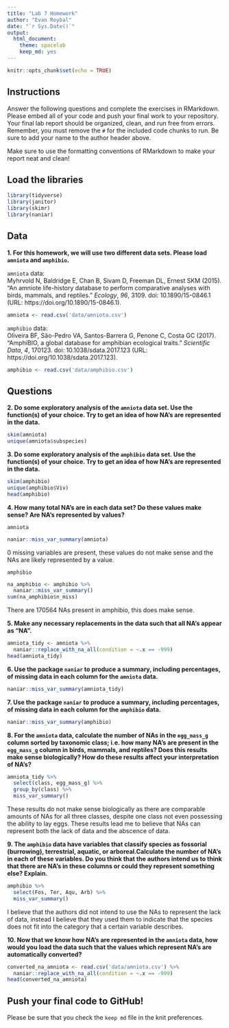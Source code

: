 ```yaml
---
title: "Lab 7 Homework"
author: "Evan Roybal"
date: "`r Sys.Date()`"
output:
  html_document: 
    theme: spacelab
    keep_md: yes
---
```


```r
knitr::opts_chunk$set(echo = TRUE)
```

## Instructions
Answer the following questions and complete the exercises in RMarkdown. Please embed all of your code and push your final work to your repository. Your final lab report should be organized, clean, and run free from errors. Remember, you must remove the `#` for the included code chunks to run. Be sure to add your name to the author header above.  

Make sure to use the formatting conventions of RMarkdown to make your report neat and clean!  

## Load the libraries
```r
library(tidyverse)
library(janitor)
library(skimr)
library(naniar)
``` 

## Data
**1. For this homework, we will use two different data sets. Please load `amniota` and `amphibio`.**  

`amniota` data:  
Myhrvold N, Baldridge E, Chan B, Sivam D, Freeman DL, Ernest SKM (2015). “An amniote life-history
database to perform comparative analyses with birds, mammals, and reptiles.” _Ecology_, *96*, 3109.
doi: 10.1890/15-0846.1 (URL: https://doi.org/10.1890/15-0846.1).
```r
amniota <- read.csv('data/amniota.csv')
```

`amphibio` data:  
Oliveira BF, São-Pedro VA, Santos-Barrera G, Penone C, Costa GC (2017). “AmphiBIO, a global database
for amphibian ecological traits.” _Scientific Data_, *4*, 170123. doi: 10.1038/sdata.2017.123 (URL:
https://doi.org/10.1038/sdata.2017.123).
```r
amphibio <- read.csv('data/amphibio.csv')
```

## Questions  
**2. Do some exploratory analysis of the `amniota` data set. Use the function(s) of your choice. Try to get an idea of how NA's are represented in the data.**  
```r
skim(amniota)
unique(amniota$subspecies)
```

**3. Do some exploratory analysis of the `amphibio` data set. Use the function(s) of your choice. Try to get an idea of how NA's are represented in the data.**  
```r
skim(amphibio)
unique(amphibio$Viv)
head(amphibio)
```

**4. How many total NA's are in each data set? Do these values make sense? Are NA's represented by values?**   

`amniota`  
```r
naniar::miss_var_summary(amniota)
```
0 missing variables are present, these values do not make sense and the NAs are likely represented by a value.

`amphibio`  
```r
na_amphibio <- amphibio %>%
  naniar::miss_var_summary()
sum(na_amphibio$n_miss)
```

There are 170564 NAs present in amphibio, this does make sense.

**5. Make any necessary replacements in the data such that all NA's appear as "NA".**   
```r
amniota_tidy <- amniota %>%
  naniar::replace_with_na_all(condition = ~.x == -999)
head(amniota_tidy)
```

**6. Use the package `naniar` to produce a summary, including percentages, of missing data in each column for the `amniota` data.**  
```r
naniar::miss_var_summary(amniota_tidy)
```

**7. Use the package `naniar` to produce a summary, including percentages, of missing data in each column for the `amphibio` data.**
```r
naniar::miss_var_summary(amphibio)
```

**8. For the `amniota` data, calculate the number of NAs in the `egg_mass_g` column sorted by taxonomic class; i.e. how many NA's are present in the `egg_mass_g` column in birds, mammals, and reptiles? Does this results make sense biologically? How do these results affect your interpretation of NA's?**  
```r
amniota_tidy %>%
  select(class, egg_mass_g) %>%
  group_by(class) %>%
  miss_var_summary()
```

These results do not make sense biologically as there are comparable amounts of NAs for all three classes, despite one class not even possessing the ability to lay eggs. These results lead me to believe that NAs can represent both the lack of data and the abscence of data.

**9. The `amphibio` data have variables that classify species as fossorial (burrowing), terrestrial, aquatic, or arboreal.Calculate the number of NA's in each of these variables. Do you think that the authors intend us to think that there are NA's in these columns or could they represent something else? Explain.**
```r
amphibio %>%
  select(Fos, Ter, Aqu, Arb) %>%
  miss_var_summary()
```

I believe that the authors did not intend to use the NAs to represent the lack of data, instead I believe that they used them to indicate that the species does not fit into the category that a certain variable describes.

**10. Now that we know how NA's are represented in the `amniota` data, how would you load the data such that the values which represent NA's are automatically converted?**
```r
converted_na_amniota <- read.csv('data/amniota.csv') %>%
  naniar::replace_with_na_all(condition = ~.x == -999)
head(converted_na_amniota)
```

## Push your final code to GitHub!
Please be sure that you check the `keep md` file in the knit preferences.  